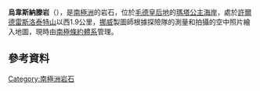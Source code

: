 {{coord|72|58|S|3|54|W|display=title}}

'''烏韋斯納滕岩'''（{{lang-nn|Uvêrsnatten}}），是[[南極洲|南極洲]]的岩石，位於[[毛德皇后地|毛德皇后地]]的[[瑪塔公主海岸|瑪塔公主海岸]]，處於[[許爾德雷斯洛泰特山|許爾德雷斯洛泰特山]]以西1.9公里，[[挪威|挪威]]製圖師根據探險隊的測量和拍攝的空中照片繪入地圖，現時由[[南極條約體系|南極條約體系]]管理。

==參考資料==
{{usgs-gazetteer}}

{{Antarctica-geo-stub}}
[[Category:南極洲岩石|Category:南極洲岩石]]